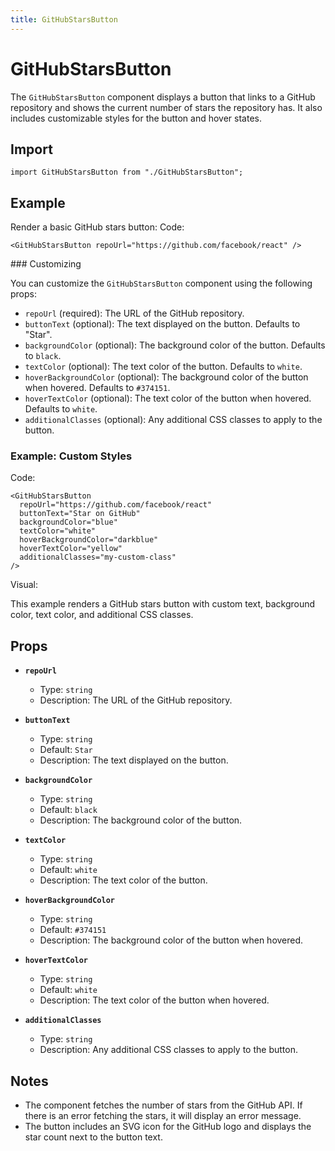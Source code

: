 ```yaml
---
title: GitHubStarsButton
---
```



# GitHubStarsButton

The `GitHubStarsButton` component displays a button that links to a GitHub repository and shows the current number of stars the repository has. It also includes customizable styles for the button and hover states.

## Import

```tsx
import GitHubStarsButton from "./GitHubStarsButton";
```

## Example

Render a basic GitHub stars button:
Code:
```tsx
<GitHubStarsButton repoUrl="https://github.com/facebook/react" />
```

<GitHubStarsButton repoUrl="https://github.com/facebook/react" />
### Customizing

You can customize the `GitHubStarsButton` component using the following props:

- `repoUrl` (required): The URL of the GitHub repository.
- `buttonText` (optional): The text displayed on the button. Defaults to "Star".
- `backgroundColor` (optional): The background color of the button. Defaults to `black`.
- `textColor` (optional): The text color of the button. Defaults to `white`.
- `hoverBackgroundColor` (optional): The background color of the button when hovered. Defaults to `#374151`.
- `hoverTextColor` (optional): The text color of the button when hovered. Defaults to `white`.
- `additionalClasses` (optional): Any additional CSS classes to apply to the button.

### Example: Custom Styles
Code:
```tsx
<GitHubStarsButton
  repoUrl="https://github.com/facebook/react"
  buttonText="Star on GitHub"
  backgroundColor="blue"
  textColor="white"
  hoverBackgroundColor="darkblue"
  hoverTextColor="yellow"
  additionalClasses="my-custom-class"
/>
```
Visual:
<GitHubStarsButton
  repoUrl="https://github.com/facebook/react"
  buttonText="Star on GitHub"
  backgroundColor="blue"
  textColor="white"
  hoverBackgroundColor="darkblue"
  hoverTextColor="yellow"
  additionalClasses="my-custom-class"
/>


This example renders a GitHub stars button with custom text, background color, text color, and additional CSS classes.

## Props

- **`repoUrl`**
  - Type: `string`
  - Description: The URL of the GitHub repository.

- **`buttonText`**
  - Type: `string`
  - Default: `Star`
  - Description: The text displayed on the button.

- **`backgroundColor`**
  - Type: `string`
  - Default: `black`
  - Description: The background color of the button.

- **`textColor`**
  - Type: `string`
  - Default: `white`
  - Description: The text color of the button.

- **`hoverBackgroundColor`**
  - Type: `string`
  - Default: `#374151`
  - Description: The background color of the button when hovered.

- **`hoverTextColor`**
  - Type: `string`
  - Default: `white`
  - Description: The text color of the button when hovered.

- **`additionalClasses`**
  - Type: `string`
  - Description: Any additional CSS classes to apply to the button.

## Notes

- The component fetches the number of stars from the GitHub API. If there is an error fetching the stars, it will display an error message.
- The button includes an SVG icon for the GitHub logo and displays the star count next to the button text.